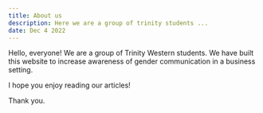 ```yaml
---
title: About us
description: Here we are a group of trinity students ...
date: Dec 4 2022
---
```


Hello, everyone!
We are a group of Trinity Western students. We have built this website to increase awareness of gender communication in a business setting.

I hope you enjoy reading our articles!

Thank you.